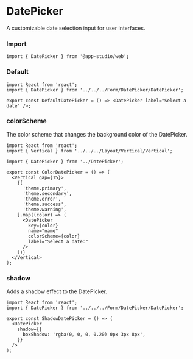 # DatePicker

A customizable date selection input for user interfaces.

### **Import**
  ```tsx
  import { DatePicker } from '@app-studio/web';
  ```

### **Default**
```tsx
import React from 'react';
import { DatePicker } from '../../../Form/DatePicker/DatePicker';

export const DefaultDatePicker = () => <DatePicker label="Select a date" />;

```

### **colorScheme**
The color scheme that changes the background color of the DatePicker.

```tsx
import React from 'react';
import { Vertical } from '../../../Layout/Vertical/Vertical';

import { DatePicker } from '../DatePicker';

export const ColorDatePicker = () => (
  <Vertical gap={15}>
    {[
      'theme.primary',
      'theme.secondary',
      'theme.error',
      'theme.success',
      'theme.warning',
    ].map((color) => (
      <DatePicker
        key={color}
        name="name"
        colorScheme={color}
        label="Select a date:"
      />
    ))}
  </Vertical>
);

```

### **shadow**
Adds a shadow effect to the DatePicker.

```tsx
import React from 'react';
import { DatePicker } from '../../../Form/DatePicker/DatePicker';

export const ShadowDatePicker = () => (
  <DatePicker
    shadow={{
      boxShadow: 'rgba(0, 0, 0, 0.20) 0px 3px 8px',
    }}
  />
);

```

